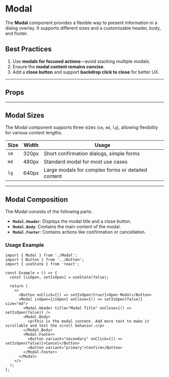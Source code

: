 
<Meta of={ModalStories} />

# Modal

The **Modal** component provides a flexible way to present information in a dialog overlay. It supports different sizes and a customizable header, body, and footer.

## **Best Practices**

1. Use **modals for focused actions**—avoid stacking multiple modals.
2. Ensure the **modal content remains concise**.
3. Add a **close button** and support **backdrop click to close** for better UX.

---

<Primary />

## **Props**

<Controls />

---

## **Modal Sizes**

The Modal component supports three sizes (`sm`, `md`, `lg`), allowing flexibility for various content lengths.

<Unstyled>
<div class="overflow-x-auto">
  <table class="min-w-full table-auto border-collapse border border-gray-200">
    <thead>
      <tr class="bg-gray-100 text-gray-600 uppercase text-sm leading-normal">
        <th class="border border-gray-200 px-4 py-2 text-left">Size</th>
        <th class="border border-gray-200 px-4 py-2 text-left">Width</th>
        <th class="border border-gray-200 px-4 py-2 text-left">Usage</th>
      </tr>
    </thead>
    <tbody class="text-gray-700 text-sm">
      <tr>
        <td class="border border-gray-200 px-4 py-2"><code>sm</code></td>
        <td class="border border-gray-200 px-4 py-2">320px</td>
        <td class="border border-gray-200 px-4 py-2">Short confirmation dialogs, simple forms</td>
      </tr>
      <tr class="bg-gray-50">
        <td class="border border-gray-200 px-4 py-2"><code>md</code></td>
        <td class="border border-gray-200 px-4 py-2">480px</td>
        <td class="border border-gray-200 px-4 py-2">Standard modal for most use cases</td>
      </tr>
      <tr>
        <td class="border border-gray-200 px-4 py-2"><code>lg</code></td>
        <td class="border border-gray-200 px-4 py-2">640px</td>
        <td class="border border-gray-200 px-4 py-2">Large modals for complex forms or detailed content</td>
      </tr>
    </tbody>
  </table>
</div>
</Unstyled>

---

## **Modal Composition**

The Modal consists of the following parts:
- **`Modal.Header`**: Displays the modal title and a close button.
- **`Modal.Body`**: Contains the main content of the modal.
- **`Modal.Footer`**: Contains actions like confirmation or cancellation.

### **Usage Example**

```tsx
import { Modal } from './Modal';
import { Button } from '../Button';
import { useState } from 'react';

const Example = () => {
  const [isOpen, setIsOpen] = useState(false);

  return (
    <>
      <Button onClick={() => setIsOpen(true)}>Open Modal</Button>
      <Modal isOpen={isOpen} onClose={() => setIsOpen(false)} size="md">
        <Modal.Header title="Modal Title" onClose={() => setIsOpen(false)} />
        <Modal.Body>
          <p>This is the modal content. Add more text to make it scrollable and test the scroll behavior.</p>
        </Modal.Body>
        <Modal.Footer>
          <Button variant="secondary" onClick={() => setIsOpen(false)}>Cancel</Button>
          <Button variant="primary">Confirm</Button>
        </Modal.Footer>
      </Modal>
    </>
  );
};
